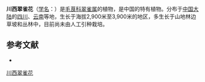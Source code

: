 {{Speciesbox
| name = 川西翠雀花
| status = 
| status_system = 
| image =
| genus = Delphinium
| species = tongolense
| authority = Franch. in Bull.
}}

'''川西翠雀花'''（[[学名|学名]]：{{lang|la|''Delphinium tongolense''}}）是[[毛茛科|毛茛科]][[翠雀属|翠雀属]]的植物，是中国的特有植物。分布于[[中国大陆|中国大陆]]的[[四川|四川]]、[[云南|云南]]等地，生长于海拔2,900米至3,900米的地区，多生长于山地林边草坡和丛林中，目前尚未由人工引种栽培。

== 参考文献 ==
<div class="references-small">
* {{cite web| url =http://www.bioinfo.cn/db05/KmzwSpecies.php?action=view&id=18531| title =川西翠雀花| work =《中国高等植物数据库全库》| publisher =中国科学院微生物研究所| author =昆明植物研究所| accessdate =2009-02-25| deadurl =yes| archiveurl =https://web.archive.org/web/20160305042647/http://www.bioinfo.cn/db05/KmzwSpecies.php?action=view&id=18531| archivedate =2016-03-05}}
</div>
{{Taxonbar|from=Q15228437}}

[[Category:翠雀属|川西翠雀花]]


{{植物小作品}}